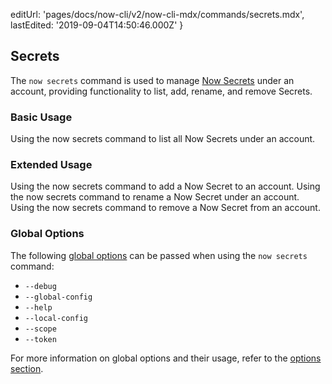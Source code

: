 
  editUrl: 'pages/docs/now-cli/v2/now-cli-mdx/commands/secrets.mdx',
  lastEdited: '2019-09-04T14:50:46.000Z'
}

## Secrets

The `now secrets` command is used to manage [Now Secrets](/docs/v2/serverless-functions/env-and-secrets/#adding-secrets) under an account, providing functionality to list, add, rename, and remove Secrets.

### Basic Usage

<Snippet dark text="now secrets list" />
<Caption>Using the <InlineCode>now secrets</InlineCode> command to list all Now Secrets under an account.</Caption>

### Extended Usage

<Snippet dark text="now secrets add [secret-name] [secret-value]" />
<Caption>Using the <InlineCode>now secrets</InlineCode> command to add a Now Secret to an account.</Caption>

<Snippet dark text="now secrets rename [old-name] [new-name]" />
<Caption>Using the <InlineCode>now secrets</InlineCode> command to rename a Now Secret under an account.</Caption>

<Snippet dark text="now secrets remove [secret-name]" />
<Caption>Using the <InlineCode>now secrets</InlineCode> command to remove a Now Secret from an account.</Caption>

### Global Options

The following [global options](#options) can be passed when using the `now secrets` command:

- `--debug`
- `--global-config`
- `--help`
- `--local-config`
- `--scope`
- `--token`

For more information on global options and their usage, refer to the [options section](#options).
